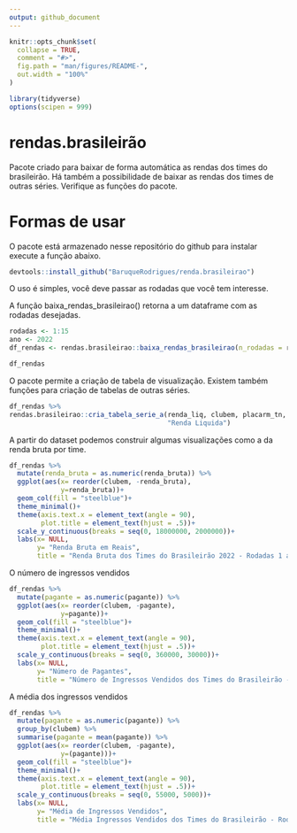 ---
output: github_document
---

<!-- README.md is generated from README.Rmd. Please edit that file -->

```{r, include = FALSE}
knitr::opts_chunk$set(
  collapse = TRUE,
  comment = "#>",
  fig.path = "man/figures/README-",
  out.width = "100%"
)
```

```{r, echo=FALSE, message=FALSE}
library(tidyverse)
options(scipen = 999)
```

# rendas.brasileirão

Pacote criado para baixar de forma automática as rendas dos times do brasileirão. Há também a possibilidade de baixar as rendas dos times de outras séries. Verifique as funções do pacote.

# Formas de usar

O pacote está armazenado nesse repositório do github para instalar execute a função abaixo.
```{r, eval=FALSE}
devtools::install_github("BaruqueRodrigues/renda.brasileirao")
```

O uso é simples, você deve passar as rodadas que você tem interesse.

A função baixa_rendas_brasileirao() retorna a um dataframe com as rodadas desejadas.
```{r}
rodadas <- 1:15
ano <- 2022
df_rendas <- rendas.brasileirao::baixa_rendas_brasileirao(n_rodadas = rodadas, ano = ano)

df_rendas
```
O pacote permite a criação de tabela de visualização. Existem também funções para criação de tabelas de outras séries.

```{r}
df_rendas %>% 
rendas.brasileirao::cria_tabela_serie_a(renda_liq, clubem, placarm_tn, placarv_tn,
                                        "Renda Liquida")
```



A partir do dataset podemos construir algumas visualizações como a da renda bruta por time.

```{r}
df_rendas %>% 
  mutate(renda_bruta = as.numeric(renda_bruta)) %>% 
  ggplot(aes(x= reorder(clubem, -renda_bruta),
             y=renda_bruta))+
  geom_col(fill = "steelblue")+
  theme_minimal()+
  theme(axis.text.x = element_text(angle = 90),
        plot.title = element_text(hjust = .5))+
  scale_y_continuous(breaks = seq(0, 18000000, 2000000))+
  labs(x= NULL,
       y= "Renda Bruta em Reais",
       title = "Renda Bruta dos Times do Brasileirão 2022 - Rodadas 1 a 15")
```

O número de ingressos vendidos

```{r}
df_rendas %>% 
  mutate(pagante = as.numeric(pagante)) %>% 
  ggplot(aes(x= reorder(clubem, -pagante),
             y=pagante))+
  geom_col(fill = "steelblue")+
  theme_minimal()+
  theme(axis.text.x = element_text(angle = 90),
        plot.title = element_text(hjust = .5))+
  scale_y_continuous(breaks = seq(0, 360000, 30000))+
  labs(x= NULL,
       y= "Número de Pagantes",
       title = "Número de Ingressos Vendidos dos Times do Brasileirão - Rodadas 1 a 15")

```

A média dos ingressos vendidos

```{r}
df_rendas %>% 
  mutate(pagante = as.numeric(pagante)) %>% 
  group_by(clubem) %>% 
  summarise(pagante = mean(pagante)) %>% 
  ggplot(aes(x= reorder(clubem, -pagante),
             y=(pagante)))+
  geom_col(fill = "steelblue")+
  theme_minimal()+
  theme(axis.text.x = element_text(angle = 90),
        plot.title = element_text(hjust = .5))+
  scale_y_continuous(breaks = seq(0, 55000, 5000))+
  labs(x= NULL,
       y= "Média de Ingressos Vendidos",
       title = "Média Ingressos Vendidos dos Times do Brasileirão - Rodadas 1 a 15")
```

